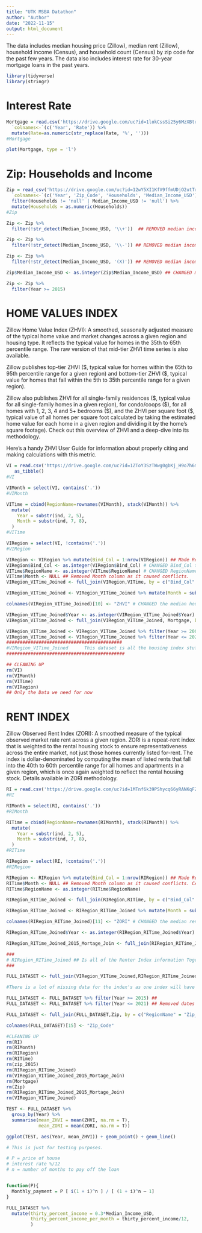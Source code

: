```yaml
---
title: "UTK MSBA Datathon"
author: "Author"
date: "2022-11-15"
output: html_document
---
```


The data includes median housing price (Zillow), median rent (Zillow), household income (Census), and household count (Census) by zip code for the past few years. The data also includes interest rate for 30-year mortgage loans in the past years.

```r
library(tidyverse)
library(stringr)
```

# Interest Rate

```r
Mortgage = read.csv('https://drive.google.com/uc?id=1lokCssSi25y6MzXBtry9QMOTfkZg0btW') %>%
  `colnames<-`(c('Year', 'Rate')) %>%
  mutate(Rate=as.numeric(str_replace(Rate, '%', '')))
#Mortgage

```

```r
plot(Mortgage, type = 'l')
```

# **Zip: Households and Income**

```r
Zip = read_csv('https://drive.google.com/uc?id=12wY5XI1KfV9ffmUDjO2utTrSa5Ksyus8') %>%
  `colnames<-`(c('Year', 'Zip_Code', 'Households', 'Median_Income_USD')) %>%
  filter(Households != 'null' | Median_Income_USD != 'null') %>%
  mutate(Households = as.numeric(Households))
#Zip
```

```r
Zip <- Zip %>%
  filter(!str_detect(Median_Income_USD, '\\+'))  ## REMOVED median income with a +
```

```r
Zip <- Zip %>%
  filter(!str_detect(Median_Income_USD, '\\-')) ## REMOVED median income with a -

Zip <- Zip %>%
  filter(!str_detect(Median_Income_USD, '(X)')) ## REMOVED median income with a (X)

Zip$Median_Income_USD <- as.integer(Zip$Median_Income_USD) ## CHANGED median income to integer

Zip <- Zip %>%
  filter(Year >= 2015)
```

# HOME VALUES INDEX

Zillow Home Value Index (ZHVI): A smoothed, seasonally adjusted measure of the typical home value and market changes across a given region and housing type. It reflects the typical value for homes in the 35th to 65th percentile range. The raw version of that mid-tier ZHVI time series is also available.

Zillow publishes top-tier ZHVI (\$, typical value for homes within the 65th to 95th percentile range for a given region) and bottom-tier ZHVI (\$, typical value for homes that fall within the 5th to 35th percentile range for a given region).

Zillow also publishes ZHVI for all single-family residences (\$, typical value for all single-family homes in a given region), for condo/coops (\$), for all homes with 1, 2, 3, 4 and 5+ bedrooms (\$), and the ZHVI per square foot (\$, typical value of all homes per square foot calculated by taking the estimated home value for each home in a given region and dividing it by the home's square footage). Check out this overview of ZHVI and a deep-dive into its methodology.

Here's a handy ZHVI User Guide for information about properly citing and making calculations with this metric.

```r
VI = read.csv('https://drive.google.com/uc?id=1ZToY3SzTWwg0gbKj_H9o7h6myt_dKFIu', row.names ='RegionName') %>% 
   as_tibble()
#VI
```

```r
VIMonth = select(VI, contains('.'))
#VIMonth
```

```r
VITime = cbind(RegionName=rownames(VIMonth), stack(VIMonth)) %>%
  mutate(
    Year = substr(ind, 2, 5),
    Month = substr(ind, 7, 8),
  )
#VITime

```

```r
VIRegion = select(VI, !contains('.'))
#VIRegion
```


```r
VIRegion <- VIRegion %>% mutate(Bind_Col = 1:nrow(VIRegion)) ## Made RegionName to join later.
VIRegion$Bind_Col <- as.integer(VIRegion$Bind_Col) # CHANGED Bind_Col to integer
VITime$RegionName <- as.integer(VITime$RegionName) # CHANGED RegionName to integer
VITime$Month <- NULL ## Removed Month column as it caused conflicts. 
VIRegion_VITime_Joined <- full_join(VIRegion,VITime, by = c("Bind_Col" = "RegionName")) # JOINING ALL DATA BY RegionName

VIRegion_VITime_Joined <- VIRegion_VITime_Joined %>% mutate(Month = substr(ind, 7, 8)) ## ADDED Month Columns back to be used for a join later

colnames(VIRegion_VITime_Joined)[10] <- "ZHVI" # CHANGED the median house price from index to ZHVI. THIS IS THE average of the 35th - 65th percentile for housing price.

VIRegion_VITime_Joined$Year <- as.integer(VIRegion_VITime_Joined$Year) ## CHANGED Year to integer
VIRegion_VITime_Joined <- full_join(VIRegion_VITime_Joined, Mortgage, by = "Year") ## JOINED ALL DATA from mortgage to VIRegion_VITime

VIRegion_VITime_Joined <- VIRegion_VITime_Joined %>% filter(Year >= 2000) ## Took off Years below 2000 because of Mortages limit
VIRegion_VITime_Joined <- VIRegion_VITime_Joined %>% filter(Year <= 2021) ## Took of Years greater than 2021 because of Mortages limit
###########################################
#VIRegion_VITime_Joined      This dataset is all the housing index stuff we need.
############################################
```


```r
## CLEANING UP
rm(VI)
rm(VIMonth)
rm(VITime)
rm(VIRegion)
## Only the Data we need for now
```

# RENT INDEX

Zillow Observed Rent Index (ZORI): A smoothed measure of the typical observed market rate rent across a given region. ZORI is a repeat-rent index that is weighted to the rental housing stock to ensure representativeness across the entire market, not just those homes currently listed for-rent. The index is dollar-denominated by computing the mean of listed rents that fall into the 40th to 60th percentile range for all homes and apartments in a given region, which is once again weighted to reflect the rental housing stock. Details available in ZORI methodology.

```r
RI = read.csv('https://drive.google.com/uc?id=1MTnf6k39PShycq66yRANKqFZW5BmJfME')
#RI
```

```r
RIMonth = select(RI, contains('.'))
#RIMonth
```

```r
RITime = cbind(RegionName=rownames(RIMonth), stack(RIMonth)) %>%
  mutate(
    Year = substr(ind, 2, 5),
    Month = substr(ind, 7, 8),
  )
#RITime
```

```r
RIRegion = select(RI, !contains('.'))
#RIRegion
```


```r
RIRegion <- RIRegion %>% mutate(Bind_Col = 1:nrow(RIRegion)) ## Made RegionName to join later.
RITime$Month <- NULL ## Removed Month column as it caused conflicts. CAN BE ADDED LATER IF NEEDED
RITime$RegionName <- as.integer(RITime$RegionName)

RIRegion_RITime_Joined <- full_join(RIRegion,RITime, by = c("Bind_Col" = "RegionName")) # JOINING ALL DATA BY RegionName 

RIRegion_RITime_Joined <- RIRegion_RITime_Joined %>% mutate(Month = substr(ind, 7, 8)) # ADDING Month back for the join later

colnames(RIRegion_RITime_Joined)[11] <- "ZORI" # CHANGED the median rent price from index to ZORI

RIRegion_RITime_Joined$Year <- as.integer(RIRegion_RITime_Joined$Year) ## CHANGED Year to integer

RIRegion_RITime_Joined_2015_Mortage_Join <- full_join(RIRegion_RITime_Joined, Mortgage, by = "Year") ## JOINED ALL DATA from mortgage to RIRegion_RITime_Joined

###
# RIRegion_RITime_Joined ## Is all of the Renter Index information Together. 
###
```


```r
FULL_DATASET <- full_join(VIRegion_VITime_Joined,RIRegion_RITime_Joined_2015_Mortage_Join, by = c("RegionID","Metro","ind","Rate","StateName","Year","Month","CountyName","State","City","SizeRank","RegionType","Bind_Col"))## INNER JOINING by RegionName, Month, and Year in order to match everything correctly. The suffix is there to understand which dataset you are looking at. _VI refers to the housing value index. _RI refers to the Renter Index. 

#There is a lot of missing data for the index's as one index will have data but the other wont for that time of the year and month. Should be okay as we are mainly looking at houses.

FULL_DATASET <- FULL_DATASET %>% filter(Year >= 2015) ## 
FULL_DATASET <- FULL_DATASET %>% filter(Year <= 2021) ## Removed dates that go beyond the 30 - year mortage rate.

FULL_DATASET <- full_join(FULL_DATASET,Zip, by = c("RegionName" = "Zip_Code", "Year"))

colnames(FULL_DATASET)[15] <- "Zip_Code"
```

```r
#CLEANING UP
rm(RI)
rm(RIMonth)
rm(RIRegion)
rm(RITime)
rm(zip_2015)
rm(RIRegion_RITime_Joined)
rm(VIRegion_VITime_Joined_2015_Mortage_Join)
rm(Mortgage)
rm(Zip)
rm(RIRegion_RITime_Joined_2015_Mortage_Join)
rm(VIRegion_VITime_Joined)
```

```r
TEST <- FULL_DATASET %>%
  group_by(Year) %>%
  summarise(mean_ZHVI = mean(ZHVI, na.rm = T),
            mean_ZORI = mean(ZORI, na.rm = T))

ggplot(TEST, aes(Year, mean_ZHVI)) + geom_point() + geom_line()

# This is just for testing purposes.

```


```r
# P = price of house
# interest rate %/12
# n = number of months to pay off the loan


function(P){
  Monthly_payment = P [ i(1 + i)^n ] / [ (1 + i)^n – 1]
}

FULL_DATASET %>%
  mutate(thirty_percent_income = 0.3*Median_Income_USD,
         thirty_percent_income_per_month = thirty_percent_income/12,
         )
```

